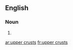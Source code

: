 ==English==

===Noun===
{{head|en|plural}}

# {{plural of|upper crust|lang=en}}

[[ar:upper crusts]]
[[fr:upper crusts]]